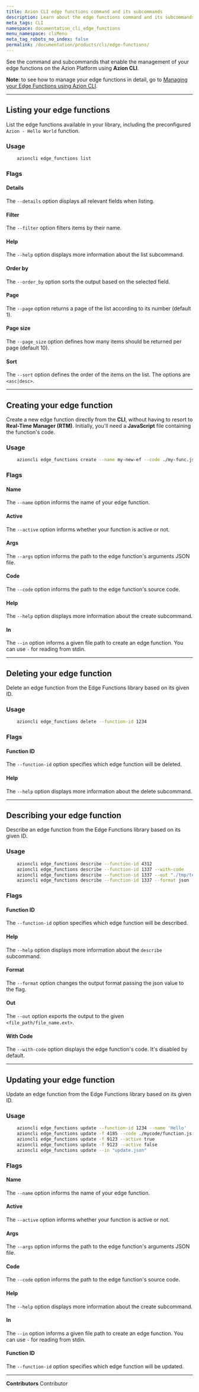 ```yaml
---
title: Azion CLI edge functions command and its subcommands
description: Learn about the edge functions command and its subcommands.
meta_tags: CLI
namespace: documentation_cli_edge_functions
menu_namespace: cliMenu
meta_tag_robots_no_index: false
permalink: /documentation/products/cli/edge-functions/
---
```


See the command and subcommands that enable the management of your edge functions on the Azion Platform using **Azion CLI**.

**Note**: to see how to manage your edge functions in detail, go to [Managing your Edge Functions using Azion CLI](/en/documentation/products/guides/cli-managing-edge-functions/).

---

## Listing your edge functions

List the edge functions available in your library, including the preconfigured `Azion - Hello World` function.

### Usage

```bash
    azioncli edge_functions list
```

### Flags

#### Details

The `--details` option displays all relevant fields when listing.

#### Filter

The `--filter` option filters items by their name.

#### Help

The `--help` option displays more information about the list subcommand.

#### Order by

The `--order_by` option sorts the output based on the selected field.

#### Page

The `--page` option returns a page of the list according to its number (default 1).

#### Page size

The `--page_size` option defines how many items should be returned per page (default 10).

#### Sort

The `--sort` option defines the order of the items on the list. The options are `<asc|desc>`.

---

## Creating your edge function

Create a new edge function directly from the **CLI**, without having to resort to **Real-Time Manager (RTM)**. Initially, you'll need a **JavaScript** file containing the function's code.

### Usage

```bash
    azioncli edge_functions create --name my-new-ef --code ./my-func.js --active true
```

### Flags

#### Name

The `--name` option informs the name of your edge function.

#### Active

The `--active` option informs whether your function is active or not.

#### Args

The `--args` option informs the path to the edge function's arguments JSON file.

#### Code

The `--code` option informs the path to the edge function's source code.

#### Help

The `--help` option displays more information about the create subcommand.

#### In

The `--in` option informs a given file path to create an edge function. You can use `-` for reading from stdin.

---

## Deleting your edge function

Delete an edge function from the Edge Functions library based on its given ID.

### Usage

```bash
    azioncli edge_functions delete --function-id 1234
```

### Flags

#### Function ID

The `--function-id` option specifies which edge function will be deleted.

#### Help

The `--help` option displays more information about the delete subcommand.

---

## Describing your edge function

Describe an edge function from the Edge Functions library based on its given ID.

### Usage

```bash
    azioncli edge_functions describe --function-id 4312
    azioncli edge_functions describe --function-id 1337 --with-code
    azioncli edge_functions describe --function-id 1337 --out "./tmp/test.json" --format json
    azioncli edge_functions describe --function-id 1337 --format json 
```

### Flags

#### Function ID

The `--function-id` option specifies which edge function will be described.

#### Help

The `--help` option displays more information about the `describe` subcommand.

#### Format

The `--format` option changes the output format passing the json value to the flag.

#### Out

The `--out` option exports the output to the given `<file_path/file_name.ext>`.

#### With Code

The `--with-code` option displays the edge function's code. It's disabled by default.

---

## Updating your edge function

Update an edge function from the Edge Functions library based on its given ID.

### Usage

```bash
    azioncli edge_functions update --function-id 1234 --name 'Hello'
    azioncli edge_functions update -f 4185 --code ./mycode/function.js --args ./mycode/myargs.json
    azioncli edge_functions update -f 9123 --active true
    azioncli edge_functions update -f 9123 --active false
    azioncli edge_functions update --in "update.json"
```

### Flags

#### Name

The `--name` option informs the name of your edge function.

#### Active

The `--active` option informs whether your function is active or not.

#### Args

The `--args` option informs the path to the edge function's arguments JSON file.

#### Code

The `--code` option informs the path to the edge function's source code.

#### Help

The `--help` option displays more information about the create subcommand.

#### In

The `--in` option informs a given file path to create an edge function. You can use `-` for reading from stdin.

#### Function ID

The `--function-id` option specifies which edge function will be updated.



---


**Contributors** <ContributorList>Contributor</ContributorList>
